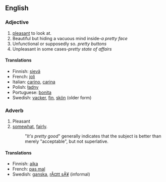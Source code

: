 ==English==

===Adjective===

# [[pleasant]] to look at.
# Beautiful but hiding a vacuous mind inside-''a pretty face''
# Unfunctional or supposedly so. ''pretty buttons''
# Unpleasant in some cases-''pretty state of affairs''

====Translations====
*Finnish: [[sievä]]
*French: [[joli]]
*Italian: [[carino]], [[carina]]
*Polish: [[ładny]]
*Portuguese: [[bonita]]
*Swedish: [[vacker]], [[fin]], [[skön]] (older form)

===Adverb===

# Pleasant
# [[somewhat]], [[fairly]].
#: "''It's pretty good''" generally indicates that the subject is better than merely "acceptable", but not superlative.

====Translations====
*Finnish: [[aika]]
*French: [[pas mal]]
*Swedish: [[ganska]], [[rÃ¤tt sÃ¥]] (informal)